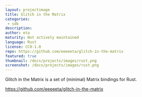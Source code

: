 ```yaml
---
layout: projectimage
title: Glitch in the Matrix
categories:
 - sdk
description:
author: eta
maturity: Not actively maintained
language: Rust
license: CC0-1.0
repo: https://github.com/eeeeeta/glitch-in-the-matrix
featured: true
thumbnail: /docs/projects/images/rust.png
screenshot: /docs/projects/images/rust.png
---
```


Glitch in the Matrix is a set of (minimal) Matrix bindings for Rust.

https://github.com/eeeeeta/glitch-in-the-matrix
